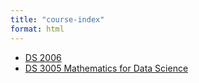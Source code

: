 ```yaml
---
title: "course-index"
format: html
---
```


* [DS 2006](https://uvads.github.io/DS-2006/)
* [DS 3005 Mathematics for Data Science](https://uvads.github.io/DS-3005/)
